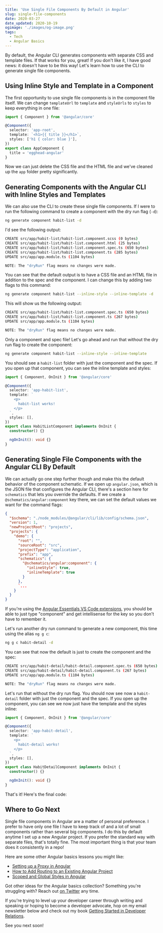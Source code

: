 ```yaml
---
title: 'Use Single File Components By Default in Angular'
slug: single-file-components
date: 2020-03-27
date_updated: 2020-10-19
ogimage: './images/og-image.png'
tags:
  - Tech
  - Angular Basics
---
```



By default, the Angular CLI generates components with separate CSS and template files. If that works for you, great! If you don't like it, I have good news: it doesn't have to be this way! Let's learn how to use the CLI to generate single file components.

<Egghead url="https://egghead.io/lessons/angular-use-single-file-components-by-default-in-angular/embed?pl=angular-basics-888f" />

## Using Inline Style and Template in a Component

The first opportunity to use single file components is in the component file itself. We can change `templateUrl` to `template` and `styleUrls` to `styles` to keep everything in one file:

```ts
import { Component } from '@angular/core'

@Component({
  selector: 'app-root',
  template: `<h1>{{ title }}</h1>`,
  styles: ['h1 { color: blue }'],
})
export class AppComponent {
  title = 'egghead-angular'
}
```

Now we can just delete the CSS file and the HTML file and we've cleaned up the `app` folder pretty significantly.

## Generating Components with the Angular CLI with Inline Styles and Templates

We can also use the CLI to create these single file components. If I were to run the following command to create a component with the dry run flag (`-d`):

```bash
ng generate component habit-list -d
```

I'd see the following output:

```bash
CREATE src/app/habit-list/habit-list.component.scss (0 bytes)
CREATE src/app/habit-list/habit-list.component.html (25 bytes)
CREATE src/app/habit-list/habit-list.component.spec.ts (650 bytes)
CREATE src/app/habit-list/habit-list.component.ts (285 bytes)
UPDATE src/app/app.module.ts (1104 bytes)

NOTE: The "dryRun" flag means no changes were made.
```

You can see that the default output is to have a CSS file and an HTML file in addition to the spec and the component. I can change this by adding two flags to this command:

```bash
ng generate component habit-list --inline-style --inline-template -d
```

This will show us the following output:

```bash
CREATE src/app/habit-list/habit-list.component.spec.ts (650 bytes)
CREATE src/app/habit-list/habit-list.component.ts (267 bytes)
UPDATE src/app/app.module.ts (1104 bytes)

NOTE: The "dryRun" flag means no changes were made.
```

Only a component and spec file! Let's go ahead and run that without the dry run flag to create the component:

```bash
ng generate component habit-list --inline-style --inline-template
```

You should see a `habit-list` folder with just the component and the spec. If you open up that component, you can see the inline template and styles:

```ts
import { Component, OnInit } from '@angular/core'

@Component({
  selector: 'app-habit-list',
  template: `
    <p>
      habit-list works!
    </p>
  `,
  styles: [],
})
export class HabitListComponent implements OnInit {
  constructor() {}

  ngOnInit(): void {}
}
```

## Generating Single File Components with the Angular CLI By Default

We can actually go one step further though and make this the default behavior of the component schematic. If we open up `angular.json`, which is the JSON file that configures the Angular CLI, there's a section here for `schematics` that lets you override the defaults. If we create a `@schematics/angular:component` key there, we can set the default values we want for the command flags:

```json
{
  "$schema": "./node_modules/@angular/cli/lib/config/schema.json",
  "version": 1,
  "newProjectRoot": "projects",
  "projects": {
    "demo": {
      "root": "",
      "sourceRoot": "src",
      "projectType": "application",
      "prefix": "app",
      "schematics": {
        "@schematics/angular:component": {
          "inlineStyle": true,
          "inlineTemplate": true
        }
      },
      `...
    }
  }
}
```

If you're using the [Angular Essentials VS Code extensions](https://marketplace.visualstudio.com/items?itemName=johnpapa.angular-essentials), you should be able to just type "component" and get intellisense for the key so you don't have to remember it.

Let's run another dry run command to generate a new component, this time using the alias `ng g c`:

```bash
ng g c habit-detail -d
```

You can see that now the default is just to create the component and the spec:

```bash
CREATE src/app/habit-detail/habit-detail.component.spec.ts (650 bytes)
CREATE src/app/habit-detail/habit-detail.component.ts (267 bytes)
UPDATE src/app/app.module.ts (1104 bytes)

NOTE: The "dryRun" flag means no changes were made.
```

Let's run that without the dry run flag. You should now see now a `habit-detail` folder with just the component and the spec. If you open up the component, you can see we now just have the template and the styles inline:

```ts
import { Component, OnInit } from '@angular/core'

@Component({
  selector: 'app-habit-detail',
  template: `
    <p>
      habit-detail works!
    </p>
  `,
  styles: [],
})
export class HabitDetailComponent implements OnInit {
  constructor() {}

  ngOnInit(): void {}
}
```

That's it! Here's the final code:

<EditorEmbed url="https://stackblitz.com/edit/egghead-single-file-components?embed=1&file=angular.json&view=editor" />

## Where to Go Next

Single file components in Angular are a matter of personal preference. I prefer to have only one file I have to keep track of and a lot of small components rather than several big components. I do this by default anytime I set up a new Angular project. If you prefer the standard way with separate files, that's totally fine. The most important thing is that your team does it consistently in a repo!

Here are some other Angular basics lessons you might like:

- [Setting up a Proxy in Angular](/proxy-angular-cli-cors)
- [How to Add Routing to an Existing Angular Project](/add-routing-existing-angular-project)
- [Scoped and Global Styles in Angular](/angular-styling)

Got other ideas for the Angular basics collection? Something you're struggling with? Reach out [on Twitter](https://twitter.com/samjulien) any time.

If you're trying to level up your developer career through writing and speaking or hoping to become a developer advocate, hop on my email newsletter below and check out my book [Getting Started in Developer Relations](http://www.gettingstartedindevrel.com).

See you next soon!
